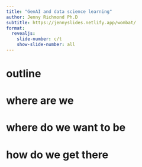 ```yaml
---
title: "GenAI and data science learning"
author: Jenny Richmond Ph.D
subtitle: https://jennyslides.netlify.app/wombat/
format:
  revealjs:
    slide-number: c/t
    show-slide-number: all
---
```




# outline




# where are we



# where do we want to be



# how do we get there